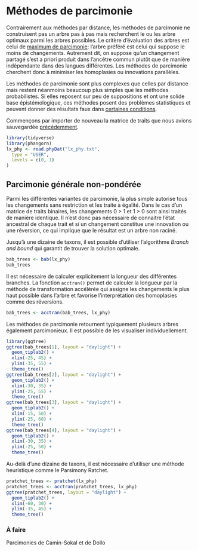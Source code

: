 # Méthodes de parcimonie

Contrairement aux méthodes par distance, les méthodes de parcimonie ne construisent pas un arbre pas à pas mais recherchent le ou les arbre optimaux parmi les arbres possibles. Le critère d'évaluation des arbres est celui de [maximum de parcimonie](https://fr.wikipedia.org/wiki/Maximum_de_parcimonie): l'arbre préféré est celui qui suppose le moins de changements. Autrement dit, on suppose qu'un changement partagé s'est a priori produit dans l'ancêtre commun plutôt que de manière indépendante dans des langues différentes. Les méthodes de parcimonie cherchent donc à minimiser les homoplasies ou innovations parallèles.

Les méthodes de parcimonie sont plus complexes que celles par distance mais restent néanmoins beaucoup plus simples que les méthodes probabilistes. Si elles reposent sur peu de suppositions et ont une solide base épistémologique, ces méthodes posent des problèmes statistiques et peuvent donner des résultats faux dans [certaines conditions](https://fr.wikipedia.org/wiki/Attraction_des_longues_branches).

Commençons par importer de nouveau la matrice de traits que nous avions sauvegardée [précédemment](import.qmd#lst:save).

```r
library(tidyverse)
library(phangorn)
lx_phy <- read.phyDat("lx_phy.txt",
  type = "USER",
  levels = c(0, 1)
)
```

## Parcimonie générale non-pondérée

Parmi les différentes variantes de parcimonie, la plus simple autorise tous les changements sans restriction et les traite à égalité. Dans le cas d'un matrice de traits binaires, les changements 0 > 1 et 1 > 0 sont ainsi traités de manière identique. Il n'est donc pas nécessaire de connaitre l'état ancestral de chaque trait et si un changement constitue une innovation ou une réversion, ce qui implique que le résultat est un arbre non raciné.

Jusqu'à une dizaine de taxons, il est possible d'utiliser l'algorithme *Branch and bound* qui garantit de trouver la solution optimale.

```r
bab_trees <- bab(lx_phy)
bab_trees
```

Il est nécessaire de calculer explicitement la longueur des différentes branches. La fonction `acctran()` permet de calculer la longueur par la méthode de transformation accélérée qui assigne les changements le plus haut possible dans l'arbre et favorise l'interprétation des homoplasies comme des réversions.

```r
bab_trees <- acctran(bab_trees, lx_phy)
```


Les méthodes de parcimonie retournent typiquement plusieurs arbres également parcimonieux. Il est possible de les visualiser individuellement.

```r
library(ggtree)
ggtree(bab_trees[1], layout = "daylight") +
  geom_tiplab2() +
  xlim(-25, 45) +
  ylim(-35, 55) +
  theme_tree()
ggtree(bab_trees[2], layout = "daylight") +
  geom_tiplab2() +
  xlim(-30, 35) +
  ylim(-25, 55) +
  theme_tree()
ggtree(bab_trees[3], layout = "daylight") +
  geom_tiplab2() +
  xlim(-15, 50) +
  ylim(-25, 60) +
  theme_tree()
ggtree(bab_trees[4], layout = "daylight") +
  geom_tiplab2() +
  xlim(-30, 35) +
  ylim(-25, 50) +
  theme_tree()
```

Au-delà d'une dizaine de taxons, il est nécessaire d'utiliser une méthode heuristique comme le Parsimony Ratchet. 

```r
pratchet_trees <- pratchet(lx_phy)
pratchet_trees <- acctran(pratchet_trees, lx_phy)
ggtree(pratchet_trees, layout = "daylight") +
  geom_tiplab2() +
  xlim(-60, 30) +
  ylim(-35, 45) +
  theme_tree()
```

:::{.callout-caution}
### À faire
Parcimonies de Camin-Sokal et de Dollo
:::